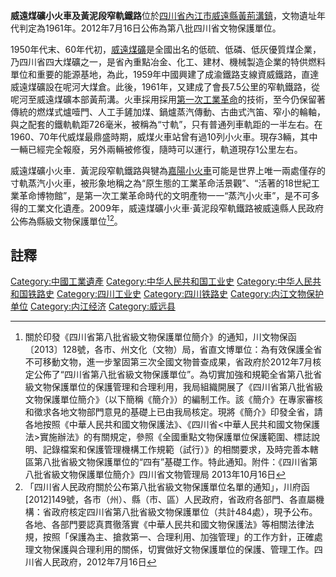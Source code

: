 {{msg:四川省文物保護單位
|名稱 = 威遠煤礦小火車及黃泥段窄軌鐵路
|編號 = 427
|圖片 = 
|級別 = S8
|分類 = 
|時代 = 1961年
|地点 = [[四川省|四川省]][[內江市|內江市]][[威遠縣|威遠縣]]
|坐標 =
|登錄 = 2012年7月16日
}}
'''威遠煤礦小火車及黃泥段窄軌鐵路'''位於[[四川省|四川省]][[內江市|內江市]][[威遠縣|威遠縣]][[黃荊溝鎮|黃荊溝鎮]]，文物遺址年代判定為1961年。2012年7月16日公佈為第八批四川省文物保護單位。

1950年代末、60年代初，[[威遠煤礦|威遠煤礦]]是全國出名的低硫、低磷、低灰優質煤企業，乃四川省四大煤礦之一，是省內重點冶金、化工、建材、機械製造企業的特供燃料單位和重要的能源基地，為此，1959年中國興建了成渝鐵路支線資威鐵路，直達威遠煤礦設在呢河大煤倉。此後，1961年，又建成了會長7.5公里的窄軌鐵路，從呢河至威遠煤礦本部黃荊溝。火車採用採用[[第一次工業革命|第一次工業革命]]的技術，至今仍保留著傳統的燃煤式爐噎門、人工手鏟加煤、鍋爐蒸汽傳動、古曲式汽笛、窄小的輪軸，與之配套的鐵軌軌距726毫米，被稱為“寸軌”，只有普通列車軌距的一半左右。在1960、70年代威煤最鼎盛時期，威煤火車站曾有過10列小火車。現存3輛，其中一輛已經完全報廢，另外兩輛被修復，隨時可以運行，軌道現存1公里左右。

威遠煤礦小火車．黃泥段窄軌鐵路與犍為[[嘉陽小火車|嘉陽小火車]]可能是世界上唯一兩處僅存的寸軌蒸汽小火車，被形象地稱之為“原生態的工業革命活景觀”、“活著的18世紀工業革命博物館”，是第一次工業革命時代的文明產物一一“蒸汽小火車”，是不可多得的工業文化遺產。2009年，威遠煤礦小火車·黃泥段窄軌鐵路被威遠縣人民政府公佈為縣級文物保護單位<ref>關於印發《四川省第八批省級文物保護單位簡介》的通知，川文物保函〔2013〕128號，各市、州文化（文物）局，省直文博單位：為有效保護全省不可移動文物，進一步鞏固第三次全國文物普查成果，省政府於2012年7月核定公佈了“四川省第八批省級文物保護單位”。為切實加強和規範全省第八批省級文物保護單位的保護管理和合理利用，我局組織開展了《四川省第八批省級文物保護單位簡介》（以下簡稱《簡介》）的編制工作。該《簡介》在專家審核和徵求各地文物部門意見的基礎上已由我局核定。現將《簡介》印發全省，請各地按照《中華人民共和國文物保護法》、《四川省<中華人民共和國文物保護法>實施辦法》的有關規定，參照《全國重點文物保護單位保護範圍、標誌說明、記錄檔案和保護管理機構工作規範（試行）》的相關要求，及時完善本轄區第八批省級文物保護單位的“四有”基礎工作。特此通知。附件：《四川省第八批省級文物保護單位簡介》四川省文物管理局  2013年10月16日</ref><ref>  「四川省人民政府關於公布第八批省級文物保護單位名單的通知」，川府函[2012]149號，各市（州）、縣（市、區）人民政府，省政府各部門、各直屬機構：省政府核定四川省第八批省級文物保護單位（共計484處），現予公布。各地、各部門要認真貫徹落實《中華人民共和國文物保護法》等相關法律法規，按照「保護為主、搶救第一、合理利用、加強管理」的工作方針，正確處理文物保護與合理利用的關係，切實做好文物保護單位的保護、管理工作。四川省人民政府，2012年7月16日</ref>。
==註釋==
{{Reflist|2}}

[[Category:中國工業遺產|Category:中國工業遺產]]
[[Category:中华人民共和国工业史|Category:中华人民共和国工业史]]
[[Category:中华人民共和国铁路史|Category:中华人民共和国铁路史]]
[[Category:四川工业史|Category:四川工业史]]
[[Category:四川铁路史|Category:四川铁路史]]
[[Category:内江文物保护单位|Category:内江文物保护单位]]
[[Category:内江经济|Category:内江经济]]
[[Category:威远县|Category:威远县]]